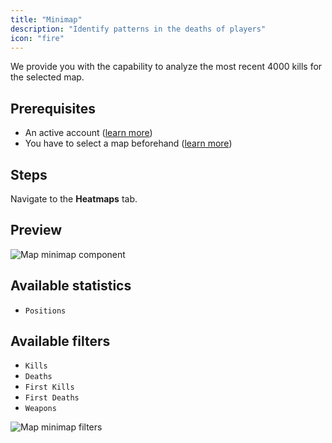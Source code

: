 ```yaml
---
title: "Minimap"
description: "Identify patterns in the deaths of players"
icon: "fire"
---
```


We provide you with the capability to analyze the most recent 4000 kills for the selected map.

## Prerequisites

- An active account ([learn more](/get-started/setup))
- You have to select a map beforehand ([learn more](/core/map/root))

## Steps

Navigate to the **Heatmaps** tab.

## Preview

<Frame>
    <img
        src="./images/minimap/component.png"
        alt="Map minimap component"
    />
</Frame>

## Available statistics

- `Positions`

## Available filters

- `Kills`
- `Deaths`
- `First Kills`
- `First Deaths`
- `Weapons`

<Frame>
    <img
        src="./images/minimap/filters.png"
        alt="Map minimap filters"
    />
</Frame>
